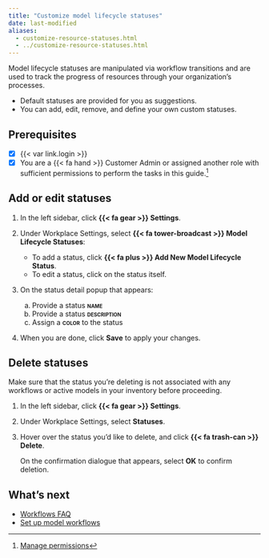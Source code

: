 ```yaml
---
title: "Customize model lifecycle statuses"
date: last-modified
aliases:
  - customize-resource-statuses.html
  - ../customize-resource-statuses.html
---
```


Model lifecycle statuses are manipulated via workflow transitions and are used to track the progress of resources through your organization's processes. 

- Default statuses are provided for you as suggestions. 
- You can add, edit, remove, and define your own custom statuses.

::: {.attn}

## Prerequisites

- [x] {{< var link.login >}}
- [x] You are a [{{< fa hand >}} Customer Admin]{.bubble} or assigned another role with sufficient permissions to perform the tasks in this guide.[^1] 

:::

## Add or edit statuses

1. In the left sidebar, click **{{< fa gear >}} Settings**.

2. Under Workplace Settings, select **{{< fa tower-broadcast >}} Model Lifecycle Statuses**:

    - To add a status, click **{{< fa plus >}} Add New Model Lifecycle Status**.
    - To edit a status, click on the status itself. 

3. On the status detail popup that appears:

    a. Provide a status **[name]{.smallcaps}** 
    b. Provide a status **[description]{.smallcaps}** 
    c. Assign a **[color]{.smallcaps}** to the status

4. When you are done, click **Save** to apply your changes.

## Delete statuses

::: {.callout-important title="Deleting statuses already in use will cause your workflows to no longer function correctly."}
 Make sure that the status you're deleting is not associated with any workflows or active models in your inventory before proceeding. 
:::

1. In the left sidebar, click **{{< fa gear >}} Settings**.

2. Under Workplace Settings, select **Statuses**.

3. Hover over the status you'd like to delete, and click **{{< fa trash-can >}} Delete**.

    On the confirmation dialogue that appears, select **OK** to confirm deletion.

## What's next

- [Workflows FAQ](/faq/faq-workflows.qmd)
- [Set up model workflows](set-up-model-workflows.qmd)


<!-- FOOTNOTES -->

[^1]: [Manage permissions](/guide/configuration/manage-permissions.qmd)

